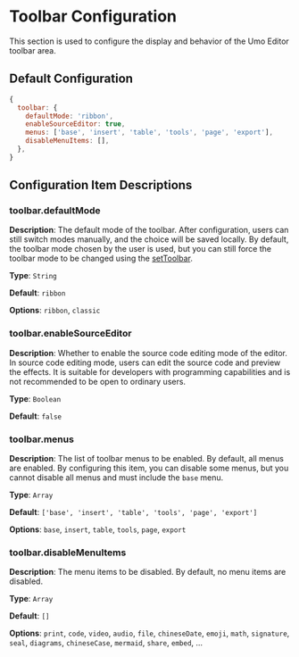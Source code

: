 # Toolbar Configuration

This section is used to configure the display and behavior of the Umo Editor toolbar area.

## Default Configuration

```js
{
  toolbar: {
    defaultMode: 'ribbon',
    enableSourceEditor: true,
    menus: ['base', 'insert', 'table', 'tools', 'page', 'export'],
    disableMenuItems: [],
  },
}
```

## Configuration Item Descriptions

### toolbar.defaultMode

**Description**: The default mode of the toolbar. After configuration, users can still switch modes manually, and the choice will be saved locally. By default, the toolbar mode chosen by the user is used, but you can still force the toolbar mode to be changed using the [setToolbar](../methods#settoolbar).

**Type**: `String`

**Default**: `ribbon`

**Options**: `ribbon`, `classic`

### toolbar.enableSourceEditor

**Description**: Whether to enable the source code editing mode of the editor. In source code editing mode, users can edit the source code and preview the effects. It is suitable for developers with programming capabilities and is not recommended to be open to ordinary users.

**Type**: `Boolean`

**Default**: `false`

### toolbar.menus

**Description**: The list of toolbar menus to be enabled. By default, all menus are enabled. By configuring this item, you can disable some menus, but you cannot disable all menus and must include the `base` menu.

**Type**: `Array`

**Default**: `['base', 'insert', 'table', 'tools', 'page', 'export']`

**Options**: `base`, `insert`, `table`, `tools`, `page`, `export`

### toolbar.disableMenuItems

**Description**: The menu items to be disabled. By default, no menu items are disabled.

**Type**: `Array`

**Default**: `[]`

**Options**: `print`, `code`, `video`, `audio`, `file`, `chineseDate`, `emoji`, `math`, `signature`, `seal`, `diagrams`, `chineseCase`, `mermaid`, `share`, `embed`, ...